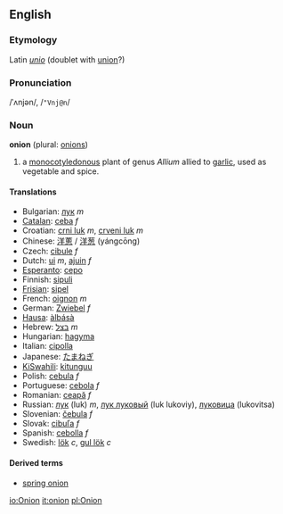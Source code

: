 ==English==
===Etymology===
Latin ''[[unio]]'' (doublet with [[union]]?)
===Pronunciation===
/ˈʌnjən/, /<tt>"Vnj@n</tt>/
===Noun===
'''onion''' (plural: [[onions]])

# a [[monocotyledonous]] plant of genus ''Allium '' allied to [[garlic]], used as vegetable and spice.

====Translations====
*Bulgarian: [[лук]] ''m''
*[[Catalan]]: [[ceba]] ''f''
*Croatian: [[crni luk]] ''m'', [[crveni luk]] ''m''
*Chinese: [[洋蔥]] / [[洋葱]] (yángcōng)
*Czech: [[cibule]] ''f''
*Dutch: [[ui]] ''m'', [[ajuin]] ''f''
*[[Esperanto]]: [[cepo]]
*Finnish: [[sipuli]]
*[[Frisian]]: [[sipel]]
*French: [[oignon]] ''m''
*German: [[Zwiebel]] ''f''
*[[Hausa]]: [[àlbásà]]
*Hebrew: [[בצל]] ''m''
*Hungarian: [[hagyma]] 
*Italian: [[cipolla]]
*Japanese: [[たまねぎ]]
*[[KiSwahili]]: [[kitunguu]]
*Polish: [[cebula]] ''f''
*Portuguese: [[cebola]] ''f''
*Romanian: [[ceapă]] ''f''
*Russian: [[лук]] (luk) ''m'', [[лук луковый]] (luk lukoviy), [[луковица]] (lukovitsa)
*Slovenian: [[čebula]] ''f''
*Slovak: [[cibuľa]] ''f''
*Spanish: [[cebolla]] ''f''
*Swedish: [[lök]] ''c'', [[gul lök]] ''c''

====Derived terms====
*[[spring onion]]

[[io:Onion]]
[[it:onion]]
[[pl:Onion]]